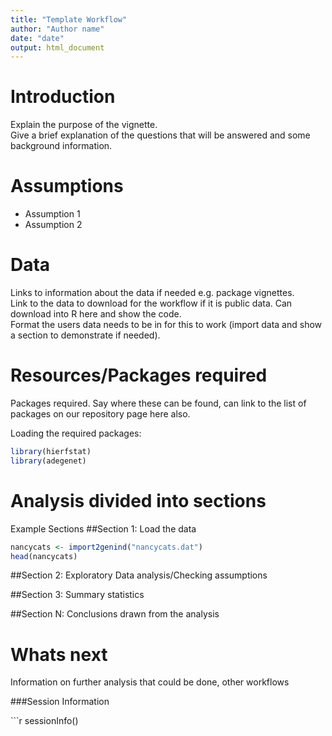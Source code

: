 ```yaml
---
title: "Template Workflow"
author: "Author name"
date: "date"
output: html_document
---
```


Introduction
=========
Explain the purpose of the vignette.  
Give a brief explanation of the questions that will be answered and some background information.

Assumptions
============
- Assumption 1
- Assumption 2

Data
==========
Links to information about the data if needed e.g. package vignettes.    
Link to the data to download for the workflow if it is public data. Can download into R here and show the code.   
Format the users data needs to be in for this to work (import data and show a section to demonstrate if needed).  

Resources/Packages required
=============
Packages required. Say where these can be found, can link to the list of packages on our repository page here also.   

Loading the required packages:  
```r
library(hierfstat)
library(adegenet)
```

Analysis divided into sections  
==========================================
Example Sections
##Section 1: Load the data
```r
nancycats <- import2genind("nancycats.dat")
head(nancycats)
```

##Section 2: Exploratory Data analysis/Checking assumptions  
  
##Section 3: Summary statistics  
  
##Section N: Conclusions drawn from the analysis  

Whats next
=======================
Information on further analysis that could be done, other workflows 

###Session Information

```r
sessionInfo()




